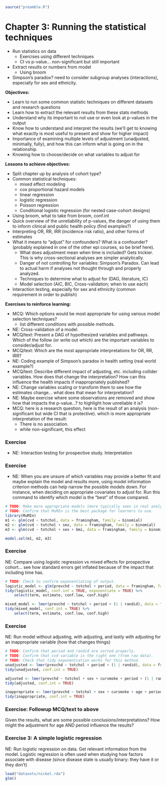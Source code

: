 ```r
source("preamble.R")
```

# Chapter 3: Running the statistical techniques

- Run statistics on data
    - Exercises using different techniques
    - CI vs p-value... non-significant but still important
- Extract results or numbers from model
    - Using broom
    
- Simpson's paradox? need to consider subgroup analyses (interactions), especially
for sex and ethnicity.

**Objectives:**

- Learn to run some common statistic techniques on different datasets and research
questions
- Learn how to extract the relevant results from these stats methods
- Understand why its important to not use or even look at p-values in the output
- Know how to understand and interpret the results (we'll get to knowing what
exactly is most useful to present and show for higher impact)
- Importance of examining multiple levels of adjustment (unadjusted, minimally,
fully), and how this can inform what is going on in the relationship.
- Knowing how to choose/decide on what variables to adjust for

**Lessons to achieve objectives:**

- Split chapter up by analysis of cohort type?
- Common statistical techniques:
    - mixed effect modeling
    - cox proportional hazard models
    - linear regression
    - logistic regression
    - Poisson regression
    - Conditional logistic regression (for nested case-cohort designs)
- Using broom, what to take from broom, conf.int
- Quick overview of the unreliability of p-values, the danger of using them to
inform clinical and public health policy (find examples?)
- Interpreting OR, RR, IRR (incidence risk ratio), and other forms of estimates
- What it means to "adjust" for confounders? What is a confounder? (probably explained 
in one of the other epi courses, so be brief here).
    - What does adjustment mean when time is included? Gets trickier. This is why
    cross-sectional analyses are simpler analytically.
    - Danger of not controlling for variables: Simpson's Paradox. Can lead to actual
    harm if analyses not thought through and properly analyzed.
    - Techniques to determine what to adjust for (DAG, literature, IC)
    - Model selection (AIC, BIC, Cross-validation; when to use each)
- Interaction testing, especially for sex and ethnicity (common requirement in order
to publish)

**Exercises to reinforce learning:**

- MCQ: Which options would be most appropriate for using various model selection techniques?
    - list different conditions with possible methods.
- NE: Cross-validation of a model.
- MCQ/text: Present a DAG of hypothesized variables and pathways. Which of the
follow (or write out which) are the important variables to consider/adjust for.
- MCQ/text: Which are the most appropriate interpretations for OR, RR, IRR?
- NE: Coding example of Simpson's paradox in health setting (real world example?)
- MCQ/text: Describe different impact of adjusting, etc. including collider variables.
How does that change the interpretation? How can this influence the health impacts
if inappropriately published?
- NE: Change variables scaling or transform them to see how the estimates change...
what does that mean for interpretation?
- NE: Maybe exercise where some observations are removed and show how that impacts
the p-value...? to highlight how unreliable it is?
- MCQ: here is a research question, here is the result of an analysis
(non-significant but wide CI that is protective). which is more appropriate
interpretation of the result:
    - There is no association.
    - while non-significant, this effect 

### Exercise

- NE: Interaction testing for prospective study. Interpretation

### Exercise

- NE: When you are unsure of which variables may provide a better fit and maybe
explain the model and results more, using model information criterion methods can
help narrow the possible models down. For instance, when deciding on appropriate
covariates to adjust for. Run this command to identify which model is the "best"
of those compared.

```r
# TODO: Make more appropriate models (more typically seen in real analyses).
# TODO: Confirm that MuMIn is the best package for learners to use.
library(MuMIn)
m1 <- glm(cvd ~ totchol, data = framingham, family = binomial)
m2 <- glm(cvd ~ totchol + sex, data = framingham, family = binomial)
m3 <- glm(cvd ~ totchol + sex + bmi, data = framingham, family = binomial)

model.sel(m1, m2, m3)
```

### Exercise

NE: Compare using logistic regression vs mixed effects for prospective cohort...
see how standard errors get inflated because of the impact that including time has.

```r
# TODO: Check to confirm exponentiating of output.
logistic_model <- glm(prevchd ~ totchol + period, data = framingham, family = binomial)
tidy(logistic_model, conf.int = TRUE, exponentiate = TRUE) %>% 
    select(term, estimate, conf.low, conf.high)

mixed_model <- lmer(prevchd ~ totchol + period + (1 | randid), data = framingham)
tidy(mixed_model, conf.int = TRUE) %>% 
    select(term, estimate, conf.low, conf.high)

```


### Exercise

NE: Run model without adjusting, with adjusting, and lastly with adjusting for an
inappropriate variable (how that changes things)

```r
# TODO: Confirm that period and randid are sorted properly.
# TODO: Confirm that cvd variable is the right one (from raw data).
# TODO: Check that tidy exponentiation works for this method.
unadjusted <- lmer(prevchd ~ totchol + period + (1 | randid), data = framingham)
tidy(unadjusted, conf.int = TRUE)

adjusted <- lmer(prevchd ~ totchol + sex + cursmoke + period + (1 | randid), data = framingham)
tidy(adjusted, conf.int = TRUE)

inappropriate <- lmer(prevchd ~ totchol + sex + cursmoke + age + period + (1 | randid), data = framingham)
tidy(inappropriate, conf.int = TRUE)
```

### Exercise: Followup MCQ/text to above

Given the results, what are some possible conclusions/interpretations?
How might the adjustment for age AND period influence the results?

### Exercise 3: A simple logistic regression
NE: Run logistic regression on data. Get relevant information from the model.
Logistic regression is often used when studying how factors associate with disease
(since disease state is usually binary: they have it or they don't)


```r
load("datasets/nickel.rda")
glm()
```
